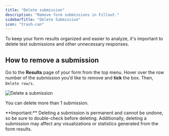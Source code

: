 ```yaml
---
title: "Delete submission"
description: "Remove form submissions in Fillout."
sidebarTitle: "Delete Submission"
icon: "trash-can"
---
```


To keep your form results organized and easier to analyze, it's important to delete test submissions and other unnecessary responses.

## How to remove a submission

Go to the **Results** page of your form from the top menu. Hover over the row number of the submission you’d like to remove and **tick** the box. Then, `Delete row/s`.

<Frame>
  <img src="/images/guides/image-70.png" alt="Delete a submission" />
</Frame>

You can delete more than 1 submission.

<Check>
  **Important:** Deleting a submission is permanent and cannot be undone, so be sure to double-check before deleting. Additionally, deleting a submission may affect any visualizations or statistics generated from the form results.
</Check>
